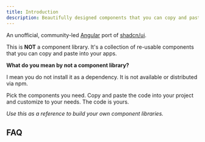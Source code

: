 ```yaml
---
title: Introduction
description: Beautifully designed components that you can copy and paste into your apps. Accessible. Customizable. Open Source.
---
```


An unofficial, community-led [Angular](https://angular.dev) port of [shadcn/ui](https://ui.shadcn.com).

This is **NOT** a component library. It's a collection of re-usable components that you can copy and paste into your apps.

**What do you mean by not a component library?**

I mean you do not install it as a dependency. It is not available or distributed via npm.

Pick the components you need. Copy and paste the code into your project and customize to your needs. The code is yours.

_Use this as a reference to build your own component libraries._


## FAQ

<Faq client:load />
